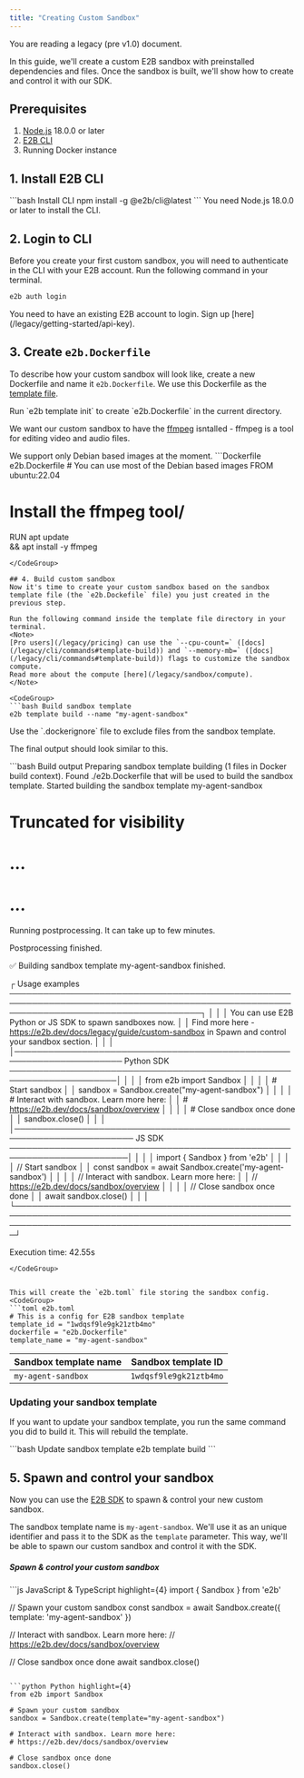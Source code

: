 ```yaml
---
title: "Creating Custom Sandbox"
---
```


<Callout icon="circle-exclamation" color="#ff8800" iconType="regular">You are reading a legacy (pre v1.0) document.</Callout>


In this guide, we'll create a custom E2B sandbox with preinstalled dependencies and files.
Once the sandbox is built, we'll show how to create and control it with our SDK.

## Prerequisites
1. [Node.js](https://nodejs.org/) 18.0.0 or later
1. [E2B CLI](/legacy/cli/installation)
1. Running Docker instance

## 1. Install E2B CLI

<CodeGroup>
```bash Install CLI
npm install -g @e2b/cli@latest
```
</CodeGroup>

<Note>
You need Node.js 18.0.0 or later to install the CLI.
</Note>

## 2. Login to CLI
Before you create your first custom sandbox, you will need to authenticate in the CLI with your E2B account.
Run the following command in your terminal.
<CodeGroup>
```bash Login to CLI
e2b auth login
```
</CodeGroup>

<Note>
You need to have an existing E2B account to login. Sign up [here](/legacy/getting-started/api-key).
</Note>

## 3. Create `e2b.Dockerfile`
To describe how your custom sandbox will look like, create a new Dockerfile and name it `e2b.Dockerfile`.
We use this Dockerfile as the [template file](/legacy/sandbox/templates/template-file).

<Note>
Run `e2b template init` to create `e2b.Dockerfile` in the current directory.
</Note>

We want our custom sandbox to have the [ffmpeg](https://www.ffmpeg.org/) isntalled - ffmpeg is a tool for editing video and audio files.

<Note>
We support only Debian based images at the moment.
</Note>

<CodeGroup>
```Dockerfile e2b.Dockerfile
# You can use most of the Debian based images
FROM ubuntu:22.04

# Install the ffmpeg tool/
RUN apt update \
    && apt install -y ffmpeg
```
</CodeGroup>

## 4. Build custom sandbox
Now it's time to create your custom sandbox based on the sandbox template file (the `e2b.Dockefile` file) you just created in the previous step.

Run the following command inside the template file directory in your terminal.
<Note>
[Pro users](/legacy/pricing) can use the `--cpu-count=` ([docs](/legacy/cli/commands#template-build)) and `--memory-mb=` ([docs](/legacy/cli/commands#template-build)) flags to customize the sandbox compute.
Read more about the compute [here](/legacy/sandbox/compute).
</Note>

<CodeGroup>
```bash Build sandbox template
e2b template build --name "my-agent-sandbox"
```
</CodeGroup>

<Note>
Use the `.dockerignore` file to exclude files from the sandbox template.
</Note>

The final output should look similar to this.

<CodeGroup>
```bash Build output
Preparing sandbox template building (1 files in Docker build context).
Found ./e2b.Dockerfile that will be used to build the sandbox template.
Started building the sandbox template my-agent-sandbox

# Truncated for visibility
# ...
# ...

Running postprocessing. It can take up to few minutes.

Postprocessing finished.

✅ Building sandbox template my-agent-sandbox finished.

┌ Usage examples ──────────────────────────────────────────────────────────────────────────────────────────────────────────────────────────────────────┐
│                                                                                                                                                      │
│  You can use E2B Python or JS SDK to spawn sandboxes now.                                                                                            │
│  Find more here - https://e2b.dev/docs/legacy/guide/custom-sandbox in Spawn and control your sandbox section.                                               │
│                                                                                                                                                      │
│───────────────────────────────────────────────────────────────────── Python SDK ─────────────────────────────────────────────────────────────────────│
│                                                                                                                                                      │
│  from e2b import Sandbox                                                                                                                             │
│                                                                                                                                                      │
│  # Start sandbox                                                                                                                                     │
│  sandbox = Sandbox.create("my-agent-sandbox")                                                                                                               │
│                                                                                                                                                      │
│  # Interact with sandbox. Learn more here:                                                                                                           │
│  # https://e2b.dev/docs/sandbox/overview                                                                                                             │
│                                                                                                                                                      │
│  # Close sandbox once done                                                                                                                           │
│  sandbox.close()                                                                                                                                     │
│                                                                                                                                                      │
│─────────────────────────────────────────────────────────────────────── JS SDK ───────────────────────────────────────────────────────────────────────│
│                                                                                                                                                      │
│  import { Sandbox } from 'e2b'                                                                                                                  │
│                                                                                                                                                      │
│  // Start sandbox                                                                                                                                    │
│  const sandbox = await Sandbox.create('my-agent-sandbox')                                                                                            │
│                                                                                                                                                      │
│  // Interact with sandbox. Learn more here:                                                                                                          │
│  // https://e2b.dev/docs/sandbox/overview                                                                                                            │
│                                                                                                                                                      │
│  // Close sandbox once done                                                                                                                          │
│  await sandbox.close()                                                                                                                               │
│                                                                                                                                                      │
└──────────────────────────────────────────────────────────────────────────────────────────────────────────────────────────────────────────────────────┘

Execution time: 42.55s
```
</CodeGroup>


This will create the `e2b.toml` file storing the sandbox config.
<CodeGroup>
```toml e2b.toml
# This is a config for E2B sandbox template
template_id = "1wdqsf9le9gk21ztb4mo"
dockerfile = "e2b.Dockerfile"
template_name = "my-agent-sandbox"
```
</CodeGroup>

| Sandbox template name | Sandbox template ID |
---|---|
|`my-agent-sandbox`|`1wdqsf9le9gk21ztb4mo`|

### Updating your sandbox template
If you want to update your sandbox template, you run the same command you did to build it.
This will rebuild the template.

<CodeGroup>
```bash Update sandbox template
e2b template build
```
</CodeGroup>

## 5. Spawn and control your sandbox

Now you can use the [E2B SDK](/legacy/getting-started/installation) to spawn & control your new custom sandbox.

The sandbox template name is `my-agent-sandbox`. We'll use it as an unique identifier and pass it to the SDK as the `template` parameter.
This way, we'll be able to spawn our custom sandbox and control it with the SDK.

##### Spawn & control your custom sandbox
<CodeGroup>
```js JavaScript & TypeScript highlight={4}
import { Sandbox } from 'e2b'

// Spawn your custom sandbox
const sandbox = await Sandbox.create({ template: 'my-agent-sandbox' })

// Interact with sandbox. Learn more here:
// https://e2b.dev/docs/sandbox/overview

// Close sandbox once done
await sandbox.close()
```

```python Python highlight={4}
from e2b import Sandbox

# Spawn your custom sandbox
sandbox = Sandbox.create(template="my-agent-sandbox")

# Interact with sandbox. Learn more here:
# https://e2b.dev/docs/sandbox/overview

# Close sandbox once done
sandbox.close()
```
</CodeGroup>
